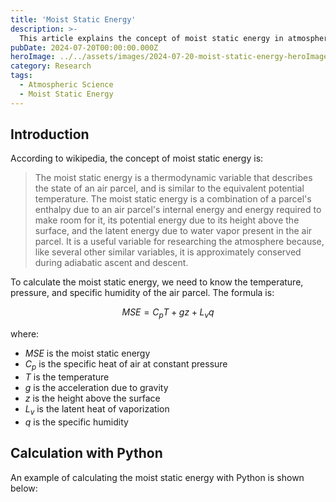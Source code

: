 ```yaml
---
title: 'Moist Static Energy'
description: >-
  This article explains the concept of moist static energy in atmospheric science.
pubDate: 2024-07-20T00:00:00.000Z
heroImage: ../../assets/images/2024-07-20-moist-static-energy-heroImage.png
category: Research
tags:
  - Atmospheric Science
  - Moist Static Energy
---
```


## Introduction

According to wikipedia, the concept of moist static energy is:

> The moist static energy is a thermodynamic variable that describes the state of an air parcel, and is similar to the equivalent potential temperature. The moist static energy is a combination of a parcel's enthalpy due to an air parcel's internal energy and energy required to make room for it, its potential energy due to its height above the surface, and the latent energy due to water vapor present in the air parcel. It is a useful variable for researching the atmosphere because, like several other similar variables, it is approximately conserved during adiabatic ascent and descent.

To calculate the moist static energy, we need to know the temperature, pressure, and specific humidity of the air parcel. The formula is:

$$
MSE = C_p T + gz + L_v q
$$

where:

- $MSE$ is the moist static energy
- $C_p$ is the specific heat of air at constant pressure
- $T$ is the temperature
- $g$ is the acceleration due to gravity
- $z$ is the height above the surface
- $L_v$ is the latent heat of vaporization
- $q$ is the specific humidity

## Calculation with Python

An example of calculating the moist static energy with Python is shown below:
